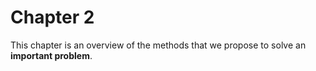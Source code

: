 # Chapter 2

This chapter is an overview of the methods that
we propose to solve an **important problem**.
